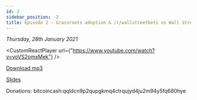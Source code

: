 ```yaml
---
id: 2
sidebar_position: -2
title: Episode 2 - Grassroots adoption & /r/wallstreetbets vs Wall Street
---
```



_Thursday, 28th January 2021_

<CustomReactPlayer
  url={"https://www.youtube.com/watch?v=voVS2omxMek"} />

[Download mp3](https://drive.google.com/file/d/1H4Hx3hGGA7iDQj5YluuC9sKGGNPUYmTM/view?usp=sharing)

[Slides](https://docs.google.com/presentation/d/1wshYxnpvvBe_e4PnzNIEQwVCSCi8AAzldGyuHQNfLB8/edit?usp=sharing)

Donations: bitcoincash:qqldcn9p2qupgkmq4ctrqujyd4ju2m94y5fq680hye
